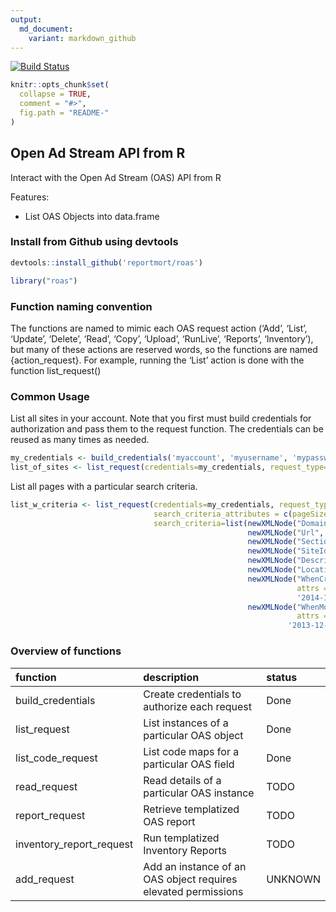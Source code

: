 ```yaml
---
output:
  md_document:
    variant: markdown_github
---
```


<!-- README.md is generated from README.Rmd. Please edit that file -->

[![Build Status](https://travis-ci.org/reportmort/roas.svg?branch=master)](https://travis-ci.org/reportmort/roas) 

```r
knitr::opts_chunk$set(
  collapse = TRUE,
  comment = "#>",
  fig.path = "README-"
)
```
Open Ad Stream API from R
-------------------

Interact with the Open Ad Stream (OAS) API from R

Features:

-   List OAS Objects into data.frame

### Install from Github using devtools

``` r
devtools::install_github('reportmort/roas')
```

``` r
library("roas")
```

### Function naming convention

The functions are named to mimic each OAS request action ('Add', 'List', 'Update', 'Delete', 'Read', 'Copy', 'Upload', 'RunLive', 'Reports', 'Inventory'), but 
many of these actions are reserved words, so the functions are named {action_request}. For example, running the 'List' action is done with the function list_request()

### Common Usage

List all sites in your account. Note that you first must build credentials for authorization and pass them to the request function. The credentials 
can be reused as many times as needed.

``` r
my_credentials <- build_credentials('myaccount', 'myusername', 'mypassword')
list_of_sites <- list_request(credentials=my_credentials, request_type='Site')
```

List all pages with a particular search criteria.

``` r
list_w_criteria <- list_request(credentials=my_credentials, request_type='Page', 
                                search_criteria_attributes = c(pageSize=100), 
                                search_criteria=list(newXMLNode("Domain", "mySite"), 
                                                     newXMLNode("Url", "001"), 
                                                     newXMLNode("SectionId", "Ar%ves"), 
                                                     newXMLNode("SiteId", "ApiSite"), 
                                                     newXMLNode("Description", "My Page"), 
                                                     newXMLNode("LocationKey", "7"), 
                                                     newXMLNode("WhenCreated", 
                                                                attrs = c(condition = "GT"), 
                                                                '2014-12-31'), 
                                                     newXMLNode("WhenModified", 
                                                                attrs = c(condition = "GT"), 
                                                              '2013-12-31')))
```

### Overview of functions

| function                 | description                                                     | status               |
|:-------------------------|:----------------------------------------------------------------|:---------------------|
| build\_credentials       | Create credentials to authorize each request                    | Done                 |
| list\_request            | List instances of a particular OAS object                       | Done                 |
| list\_code\_request      | List code maps for a particular OAS field                       | Done                 |
| read_request             | Read details of a particular OAS instance                       | TODO                 |
| report_request           | Retrieve templatized OAS report                                 | TODO                 |
| inventory_report_request | Run templatized Inventory Reports                               | TODO                 |
| add_request              | Add an instance of an OAS object requires elevated permissions  | UNKNOWN              |
